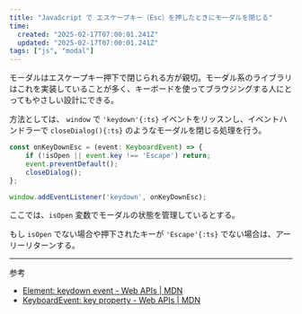 ```yaml
---
title: "JavaScript で エスケープキー（Esc）を押したときにモーダルを閉じる"
time:
  created: "2025-02-17T07:00:01.241Z"
  updated: "2025-02-17T07:00:01.241Z"
tags: ["js", "modal"]
---
```


モーダルはエスケープキー押下で閉じられる方が親切。モーダル系のライブラリはこれを実装していることが多く、キーボードを使ってブラウジングする人にとってもやさしい設計にできる。

方法としては、 `window` で `'keydown'{:ts}` イベントをリッスンし、イベントハンドラーで `closeDialog(){:ts}` のようなモーダルを閉じる処理を行う。

```ts title="TypeScript"
const onKeyDownEsc = (event: KeyboardEvent) => {
	if (!isOpen || event.key !== 'Escape') return;
	event.preventDefault();
	closeDialog();
};

window.addEventListener('keydown', onKeyDownEsc);
```

ここでは、`isOpen` 変数でモーダルの状態を管理しているとする。

もし `isOpen` でない場合や押下されたキーが `'Escape'{:ts}` でない場合は、アーリーリターンする。

---

参考

- [Element: keydown event - Web APIs | MDN](https://developer.mozilla.org/en-US/docs/Web/API/Element/keydown_event)
- [KeyboardEvent: key property - Web APIs | MDN](https://developer.mozilla.org/en-US/docs/Web/API/KeyboardEvent/key)

